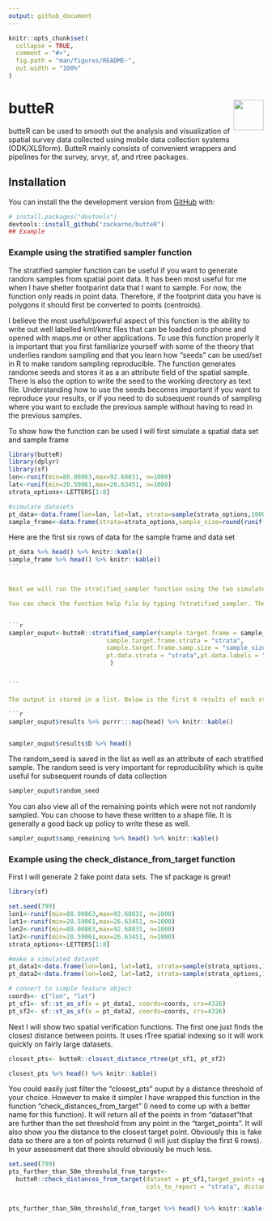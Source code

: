 ```yaml
---
output: github_document
---
```




```r
knitr::opts_chunk$set(
  collapse = TRUE,
  comment = "#>",
  fig.path = "man/figures/README-",
  out.width = "100%"
)

```
# butteR <img src='man/figures/logo.png' align="right" height="59.5" />


butteR can be used to smooth out the analysis and visualization of spatial survey data collected using mobile data collection systems (ODK/XLSform). ButteR mainly consists of convenient wrappers and pipelines for the survey, srvyr, sf, and rtree packages.

## Installation

You can install the the development version from [GitHub](https://github.com/) with:


``` r
# install.packages("devtools")
devtools::install_github("zackarno/butteR")
## Example
```


### Example using the stratified sampler function

The stratified sampler function can be useful if you want to generate random samples from spatial point data. It has been most useful for me when I have shelter footparint data that I want to sample. For now, the function only reads in point data. Therefore, if the footprint data you have is polygons it should first be converted to points (centroids). 

I believe the most useful/powerful aspect of this function is the ability to write out well labelled kml/kmz files that can be loaded onto phone and opened with maps.me or other applications. To use this function properly it is important that you first familiarize yourself with some of the theory that underlies random sampling and that you learn how "seeds" can be used/set in R to make random sampling reproducible. The function generates randome seeds and stores it as a an attribute field of the spatial sample. There is also the option to write the seed to the working directory as text file. Understanding how to use the seeds becomes important if you want to reproduce your results, or if you need to do subsequent rounds of sampling where you want to exclude the previous sample without having to read in the previous samples.


To show how the function can be used I will first simulate a spatial data set and sample frame

```r
library(butteR)
library(dplyr)
library(sf)
lon<-runif(min=88.00863,max=92.68031, n=1000)
lat<-runif(min=20.59061,max=26.63451, n=1000)
strata_options<-LETTERS[1:8]

#simulate datasets
pt_data<-data.frame(lon=lon, lat=lat, strata=sample(strata_options,1000, replace=TRUE))
sample_frame<-data.frame(strata=strata_options,sample_size=round(runif(10,100,n=8),0))


```


Here are the first six rows of data for the sample frame and data set

````r
pt_data %>% head() %>% knitr::kable()
sample_frame %>% head() %>% knitr::kable()
```


Next we will run the stratified_sampler function using the two simulated data sets as input.

You can check the function help file by typing ?stratified_sampler. There are quite a few parameters to set particularly if you want to write out the kml file. Therefore, it is important to read the functions documentation (it will be worth it).


```r



sampler_ouput<-butteR::stratified_sampler(sample.target.frame = sample_frame, 
                           sample.target.frame.strata = "strata",
                           sample.target.frame.samp.size = "sample_size",pt.data =pt_data,
                           pt.data.strata = "strata",pt.data.labels = "strata" ,write_kml = FALSE 
                            )


```

The output is stored in a list. Below is the first 6 results of each stratified sample. The results are stratified sample. They can be viewed collectively or one at a time.

```r
sampler_ouput$results %>% purrr:::map(head) %>% knitr::kable()


sampler_ouput$results$D %>% head()

````
  
The random_seed is saved in the list as well as an attribute of each stratified sample. The random seed is very important for reproducibility which is quite useful for subsequent rounds of data collection

```r
sampler_ouput$random_seed 
```

You can also view all of the remaining points which were not not randomly sampled. You can choose to have these written to a shape file. It is generally a good back up policy to write these as well.

```r

sampler_ouput$samp_remaining %>% head() %>% knitr::kable()
```
  
### Example using the check_distance_from_target function

First I will generate 2 fake point  data sets. The sf package is great!
  
```r
library(sf)

set.seed(799)
lon1<-runif(min=88.00863,max=92.68031, n=1000)
lat1<-runif(min=20.59061,max=26.63451, n=1000)
lon2<-runif(min=88.00863,max=92.68031, n=1000)
lat2<-runif(min=20.59061,max=26.63451, n=1000)
strata_options<-LETTERS[1:8]

#make a simulated dataset
pt_data1<-data.frame(lon=lon1, lat=lat1, strata=sample(strata_options,1000, replace=TRUE))
pt_data2<-data.frame(lon=lon2, lat=lat2, strata=sample(strata_options,1000, replace=TRUE))

# convert to simple feature object
coords<- c("lon", "lat")
pt_sf1<- sf::st_as_sf(x = pt_data1, coords=coords, crs=4326)
pt_sf2<- sf::st_as_sf(x = pt_data2, coords=coords, crs=4326)
```


Next I will show two spatial verification functions. The first one just finds the closest distance between points. It uses rTree spatial indexing so it will work quickly on fairly large datasets. 



```r

closest_pts<- butteR::closest_distance_rtree(pt_sf1, pt_sf2)

closest_pts %>% head() %>% knitr::kable()
```

You could easily just filter the "closest_pts" ouput by a distance threshold of your choice. However to make it simpler I have wrapped this function in the function "check_distances_from_target" (I need to come up with a better name for this function). It will return all of the points in from "dataset"that are further than the set threshold from any point in the "target_points". It will also show you the distance to the closest target point. Obviously this is fake data so there are a ton of points returned (I will just display the first 6 rows). In your assessment dat there should obviously be much less.


```r


set.seed(799)
pts_further_than_50m_threshold_from_target<-
  butteR::check_distances_from_target(dataset = pt_sf1,target_points =pt_sf2,dataset_coordinates = coords,
                                      cols_to_report = "strata", distance_threshold = 50)


pts_further_than_50m_threshold_from_target %>% head() %>% knitr::kable()
```


